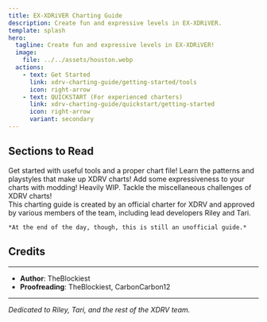 ```yaml
---
title: EX-XDRiVER Charting Guide
description: Create fun and expressive levels in EX-XDRiVER.
template: splash
hero:
  tagline: Create fun and expressive levels in EX-XDRiVER!
  image:
    file: ../../assets/houston.webp
  actions:
    - text: Get Started
      link: xdrv-charting-guide/getting-started/tools
      icon: right-arrow
    - text: QUICKSTART (For experienced charters)
      link: xdrv-charting-guide/quickstart/getting-started
      icon: right-arrow
      variant: secondary
---
```


## Sections to Read

<CardGrid>
	<Card title="Getting Started" icon="rocket">
		Get started with useful tools and a proper chart file!
	</Card>
	<Card title="Patterns" icon="laptop">
		Learn the patterns and playstyles that make up XDRV charts!
	</Card>
	<Card title="Modding" icon="document">
		Add some expressiveness to your charts with modding!
		Heavily WIP.
	</Card>
	<Card title="Miscellaneous" icon="list-format">
		Tackle the miscellaneous challenges of XDRV charts!
	</Card>
</CardGrid>

<br/>

<Aside type="tip" title="XDRV Team-Approved!">
	This charting guide is created by an official charter for XDRV and approved by various members of the team, including lead developers Riley and Tari.

	*At the end of the day, though, this is still an unofficial guide.*
</Aside>


## Credits

---

- **Author**: TheBlockiest
- **Proofreading**: TheBlockiest, CarbonCarbon12

---

*Dedicated to Riley, Tari, and the rest of the XDRV team.*